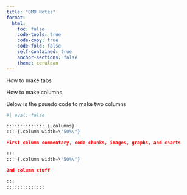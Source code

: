 ```yaml
---
title: "QMD Notes"
format: 
  html:
    toc: false
    code-tools: true  
    code-copy: true
    code-fold: false
    self-contained: true
    anchor-sections: false
    theme: cerulean
---
```


How to make tabs



How to make columns 

Below is the psuedo code to make two columns


```python
#| eval: false

:::::::::::::: {.columns}
::: {.column width=\"50%\"}

First column commentary, code chunks, images, graphs, and charts

:::
::: {.column width=\"50%\"}

2nd column stuff

:::
::::::::::::::

```